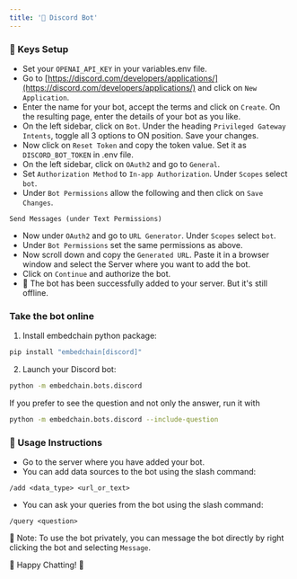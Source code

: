 ```yaml
---
title: '🤖 Discord Bot'
---
```


### 🔑 Keys Setup

- Set your `OPENAI_API_KEY` in your variables.env file.
- Go to [https://discord.com/developers/applications/](https://discord.com/developers/applications/) and click on `New Application`.
- Enter the name for your bot, accept the terms and click on `Create`. On the resulting page, enter the details of your bot as you like.
- On the left sidebar, click on `Bot`. Under the heading `Privileged Gateway Intents`, toggle all 3 options to ON position. Save your changes.
- Now click on `Reset Token` and copy the token value. Set it as `DISCORD_BOT_TOKEN` in .env file.
- On the left sidebar, click on `OAuth2` and go to `General`.
- Set `Authorization Method` to `In-app Authorization`. Under `Scopes` select `bot`.
- Under `Bot Permissions` allow the following and then click on `Save Changes`.
```text
Send Messages (under Text Permissions)
```
- Now under `OAuth2` and go to `URL Generator`. Under `Scopes` select `bot`.
- Under `Bot Permissions` set the same permissions as above.
- Now scroll down and copy the `Generated URL`. Paste it in a browser window and select the Server where you want to add the bot.
- Click on `Continue` and authorize the bot.
- 🎉 The bot has been successfully added to your server. But it's still offline.

### Take the bot online

1. Install embedchain python package:

```bash
pip install "embedchain[discord]"
```

2. Launch your Discord bot:


```bash
python -m embedchain.bots.discord
```

If you prefer to see the question and not only the answer, run it with

```bash
python -m embedchain.bots.discord --include-question
```

### 🚀 Usage Instructions

- Go to the server where you have added your bot.
- You can add data sources to the bot using the slash command:
```text
/add <data_type> <url_or_text>
```
- You can ask your queries from the bot using the slash command:
```text
/query <question>
```
📝 Note: To use the bot privately, you can message the bot directly by right clicking the bot and selecting `Message`.

🎉 Happy Chatting! 🎉
